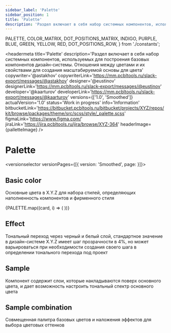 ```yaml
---
sidebar_label: 'Palette'
sidebar_position: 1
title: 'Palette'
description: 'Раздел включает в себя набор системных компонентов, используемых для построения базовых компонентов дизайн-системы. Отношения между цветами и их свойствами для создания масштабируемой основы для цвета'
---
```


  PALETTE,
  COLOR_MATRIX,
  DOT_POSITIONS_MATRIX,
  INDIGO,
  PURPLE,
  BLUE,
  GREEN,
  YELLOW,
  RED,
  DOT_POSITIONS_ROW,
} from './constants';


<headermeta
  title='Palette'
  description='Раздел включает в себя набор системных компонентов, используемых для построения базовых компонентов дизайн-системы. Отношения между цветами и их свойствами для создания масштабируемой основы для цвета'
  copywriter='@astakhov'
  copywriterLink='https://mm.pcbltools.ru/slack-export/messages/@astakhov'
  designer='@eustinov'
  designerLink='https://mm.pcbltools.ru/slack-export/messages/@eustinov'
  developer='@kaarturov'
  developerLink='https://mm.pcbltools.ru/slack-export/messages/@kaarturov'
  versions={['1.0', 'Smoothed']}
  actualVersion='1.0'
  status='Work in progress'
  info='Information'
  bitbucketLink='https://bitbucket.pcbltools.ru/bitbucket/projects/XYZ/repos/kit/browse/packages/theme/src/scss/style/_palette.scss'
  figmaLink='https://www.figma.com/'
  jiraLink='https://jira.pcbltools.ru/jira/browse/XYZ-364'
  headerImage={palletteImage}
/>

# Palette

<versionselector versionPages={[{ version: 'Smoothed', page: <PaletteSmoothed /> }]}>
<crutch />

## Basic color

<textcolumns>
  <span>
    <p>Основные цвета в X.Y.Z для набора стилей, определяющих наполненность компонентов и фирменного стиля</p>
  </span>
</textcolumns>

<docviewport codeBlock={tokens} language='json'>
  <examples>
    {PALETTE.map((card, i) => (
      <example key={`card-${i}`} exampleCodeJSON={card.code}>
        <card {...card}>
          <CardColorValue color={card.valueStyle} />
        </card>
      </example>
    ))}
  </examples>
</docviewport>

<divider />

## Effect

<textcolumns>
  <span>
    <p>
      Тональный переход через черный и белый слой, cтандартное значение в дизайн-системе X.Y.Z имеет шаг прозрачности в
      4%, но может варьироваться при необходимости создания своего шага в определении тонального перехода под проект
    </p>
  </span>
</textcolumns>

<docviewport modes={[]}>
  <examples minCardWidth={1920}>
    <example colorMode='dark'>
      <card title='white' colorMode='dark' subtitles={['color name: neutral-100', 'HEX: #ffffff']}>
        <Opacities color='#ffffff' />
      </card>
    </example>
    <example colorMode='dark'>
      <card title='white overlay' colorMode='dark' subtitles={['color name: neutral-100', 'HEX: #ffffff']}>
        <Opacities color='#ffffff' blendMode='overlay' />
      </card>
    </example>
    <example colorMode='dark'>
      <card title='black' colorMode='dark' subtitles={['color name: neutral-700', 'HEX: #0a0a0a']}>
        <Opacities color='#0a0a0a' />
      </card>
    </example>
    <example colorMode='dark'>
      <card title='black overlay' colorMode='dark' subtitles={['color name: neutral-700', 'HEX: #0a0a0a']}>
        <Opacities color='#0a0a0a' blendMode='overlay' />
      </card>
    </example>
  </examples>
</docviewport>

<divider />

## Sample

<textcolumns>
  <span>
    <p>
      Компонент содержит слои, которые накладываются поверх основного цвета, и дает возможность настроить тональный
      спектр основного цвета
    </p>
  </span>
</textcolumns>

<docviewport modes={[]}>
  <examples minCardWidth={1920}>
    <example>
      <Effect />
    </example>
  </examples>
</docviewport>

<divider />

## Sample combination

<textcolumns>
  <span>
    <p>Совмещенная палитра базовых цветов и наложения эффектов для выбора цветовых оттенков</p>
  </span>
</textcolumns>

<docviewport modes={[]}>
  <examples minCardWidth={1920}>
    <example>
      <ColorMatrix colorMatrix={COLOR_MATRIX} dotsPositions={DOT_POSITIONS_MATRIX} type='matrix' />
    </example>
    <example style={{ '--example-ct-mh': '0px' }}>
      <ColorMatrix colorMatrix={PURPLE} dotsPositions={DOT_POSITIONS_ROW} />
    </example>
    <example style={{ '--example-ct-mh': '0px' }}>
      <ColorMatrix colorMatrix={INDIGO} dotsPositions={DOT_POSITIONS_ROW} />
    </example>
    <example style={{ '--example-ct-mh': '0px' }}>
      <ColorMatrix colorMatrix={BLUE} dotsPositions={DOT_POSITIONS_ROW} />
    </example>
    <example style={{ '--example-ct-mh': '0px' }}>
      <ColorMatrix colorMatrix={GREEN} dotsPositions={DOT_POSITIONS_ROW} />
    </example>
    <example style={{ '--example-ct-mh': '0px' }}>
      <ColorMatrix colorMatrix={YELLOW} dotsPositions={DOT_POSITIONS_ROW} />
    </example>
    <example style={{ '--example-ct-mh': '0px' }}>
      <ColorMatrix colorMatrix={RED} dotsPositions={DOT_POSITIONS_ROW} />
    </example>
  </examples>
</docviewport>

<crutch />
</versionselector>
